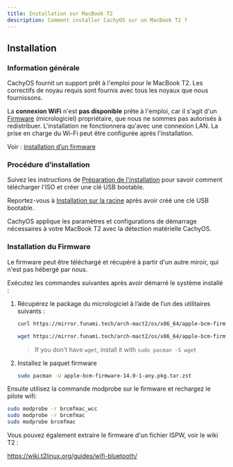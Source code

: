 ```yaml
---
title: Installation sur MacBook T2
description: Comment installer CachyOS sur un MacBook T2 ?
---
```



## Installation

### Information générale

CachyOS fournit un support prêt à l'emploi pour le MacBook T2. Les correctifs de noyau requis sont fournis avec tous les noyaux que nous fournissons.

La **connexion WiFi** n'est **pas disponible** prête à l'emploi, car il s'agit d'un [Firmware](https://fr.wikipedia.org/wiki/Firmware) (micrologiciel) propriétaire, que nous ne sommes pas autorisés à redistribuer.
L'installation ne fonctionnera qu'avec une connexion LAN. La prise en charge du Wi-Fi peut être configurée après l'installation.

Voir :  [installation d’un firmware](#installation-of-the-firmware)

### Procédure d’installation

Suivez les instructions de [Préparation de l'installation](/installation/installation_prepare#creating-a-bootable-cachyos-usb-drive) pour savoir comment télécharger l'ISO et créer une clé USB bootable.

Reportez-vous à [Installation sur la racine](/installation/installation_on_root) après avoir créé une clé USB bootable.

CachyOS applique les paramètres et configurations de démarrage nécessaires à votre MacBook T2 avec la détection matérielle CachyOS.

### Installation du Firmware

Le firmware peut être téléchargé et récupéré à partir d'un autre miroir, qui n'est pas hébergé par nous.

Exécutez les commandes suivantes après avoir démarré le système installé :

<Steps>

1. Récupérez le package du micrologiciel à l’aide de l’un des utilitaires suivants :

    <Tabs>

    <TabItem label="using curl">

    ```sh
    curl https://mirror.funami.tech/arch-mact2/os/x86_64/apple-bcm-firmware-14.0-1-any.pkg.tar.zst -o apple-bcm-firmware-14.0-1-any.pkg.tar.zst
    ```

    </TabItem>
    <TabItem label="using wget">

    ```sh
    wget https://mirror.funami.tech/arch-mact2/os/x86_64/apple-bcm-firmware-14.0-1-any.pkg.tar.zst
    ```
    > If you don't have `wget`, install it with `sudo pacman -S wget`

    </TabItem>
    </Tabs>

2. Installez le paquet firmware
    ```sh
    sudo pacman -U apple-bcm-firmware-14.0-1-any.pkg.tar.zst
    ```

</Steps>

Ensuite  utilisez la commande modprobe sur le firmware et rechargez le pilote wifi:
```bash
sudo modprobe -r brcmfmac_wcc
sudo modprobe -r brcmfmac
sudo modprobe brcmfmac
```

Vous pouvez également extraire le firmware d'un fichier ISPW, voir le wiki T2 :

https://wiki.t2linux.org/guides/wifi-bluetooth/
